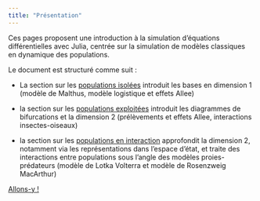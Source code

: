 ```yaml
---
title: "Présentation"
---
```



Ces pages proposent une introduction à la simulation d'équations différentielles avec Julia, centrée sur la simulation de modèles classiques en dynamique des populations.

Le document est structuré comme suit :

- La section sur les [populations isolées](pop_isolees.qmd) introduit les bases en dimension 1 (modèle de Malthus, modèle logistique et effets Allee)

- la section sur les [populations exploitées](pop_exploitees.qmd) introduit les diagrammes de bifurcations et la dimension 2  (prélèvements et effets Allee, interactions insectes-oiseaux)

- la section sur les [populations en interaction](pop_interactions.qmd) approfondit la dimension 2, notamment via les représentations dans l'espace d'état, et traite des interactions entre populations sous l'angle des modèles proies-prédateurs (modèle de Lotka Volterra et modèle de Rosenzweig MacArthur)

[Allons-y !](pop_isolees.qmd)